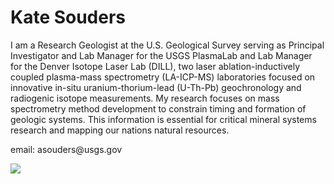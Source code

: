 
# Kate Souders {.unnumbered}

I am a Research Geologist at the U.S. Geological Survey serving as Principal Investigator and Lab Manager for the USGS PlasmaLab and Lab Manager for the Denver Isotope Laser Lab (DILL), two laser ablation-inductively coupled plasma-mass spectrometry (LA-ICP-MS) laboratories focused on innovative in-situ uranium-thorium-lead (U-Th-Pb) geochronology and radiogenic isotope measurements. My research focuses on mass spectrometry method development to constrain timing and formation of geologic systems. This information is essential for critical mineral systems research and mapping our nations natural resources.

email: asouders@usgs.gov

![](figs/profile/name.jpg)

